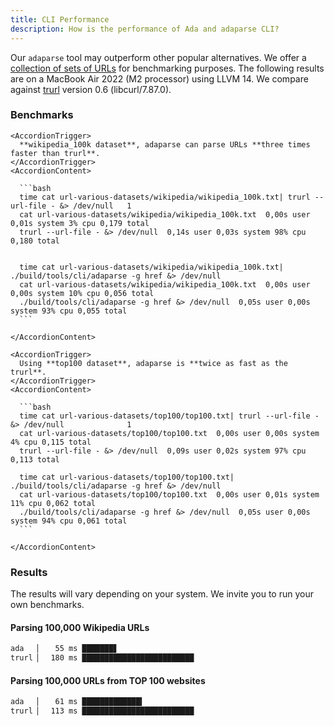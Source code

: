 ```yaml
---
title: CLI Performance
description: How is the performance of Ada and adaparse CLI?
---
```


Our `adaparse` tool may outperform other popular alternatives. We offer a [collection of
sets of URLs](https://github.com/ada-url/url-various-datasets) for benchmarking purposes.
The following results are on a MacBook Air 2022 (M2 processor) using LLVM 14. We
compare against [trurl](https://github.com/curl/trurl) version 0.6 (libcurl/7.87.0).

### Benchmarks

<Accordion type="multiple" collapsible>

  <AccordionItem value="faq-1">

    <AccordionTrigger>
      **wikipedia_100k dataset**, adaparse can parse URLs **three times faster than trurl**.
    </AccordionTrigger>
    <AccordionContent>

      ```bash
      time cat url-various-datasets/wikipedia/wikipedia_100k.txt| trurl --url-file - &> /dev/null   1
      cat url-various-datasets/wikipedia/wikipedia_100k.txt  0,00s user 0,01s system 3% cpu 0,179 total
      trurl --url-file - &> /dev/null  0,14s user 0,03s system 98% cpu 0,180 total


      time cat url-various-datasets/wikipedia/wikipedia_100k.txt| ./build/tools/cli/adaparse -g href &> /dev/null
      cat url-various-datasets/wikipedia/wikipedia_100k.txt  0,00s user 0,00s system 10% cpu 0,056 total
      ./build/tools/cli/adaparse -g href &> /dev/null  0,05s user 0,00s system 93% cpu 0,055 total
      ```

    </AccordionContent>

  </AccordionItem>

  <AccordionItem value="faq-2">

    <AccordionTrigger>
      Using **top100 dataset**, adaparse is **twice as fast as the trurl**.
    </AccordionTrigger>
    <AccordionContent>

      ```bash
      time cat url-various-datasets/top100/top100.txt| trurl --url-file - &> /dev/null              1
      cat url-various-datasets/top100/top100.txt  0,00s user 0,00s system 4% cpu 0,115 total
      trurl --url-file - &> /dev/null  0,09s user 0,02s system 97% cpu 0,113 total

      time cat url-various-datasets/top100/top100.txt| ./build/tools/cli/adaparse -g href &> /dev/null
      cat url-various-datasets/top100/top100.txt  0,00s user 0,01s system 11% cpu 0,062 total
      ./build/tools/cli/adaparse -g href &> /dev/null  0,05s user 0,00s system 94% cpu 0,061 total
      ```

    </AccordionContent>

  </AccordionItem>

</Accordion>

### Results

The results will vary depending on your system. We invite you to run your own benchmarks.

#### Parsing 100,000 Wikipedia URLs

```bash
ada   ▏   55 ms ███████▋
trurl ▏  180 ms █████████████████████████
```

#### Parsing 100,000 URLs from TOP 100 websites

```bash
ada   ▏   61 ms █████████████▍
trurl ▏  113 ms █████████████████████████
```